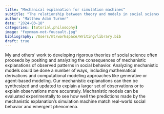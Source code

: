 ```yaml
---
title: "Mechanical explanation for simulation machines"
subtitle: "The relationship between theory and models in social science"
author: "Matthew Adam Turner"
date: "2024-03-18"
categories: [tutorial,philosophy]
image: "feynman-not-foucault.jpg"
bibliography: /Users/mt/workspace/Writing/library.bib
draft: true
---
```



My and others' work to developing rigorous theories of social science often proceeds by positing and analyzing the consequences of mechanistic explanations of observed patterns in social behavior. Analyzing mechanistic models could be done a number of ways, including mathematical derivations and computational modeling approaches like generative or agent-based modeling. Our mechanistic explanations can then be synthesized and updated to explain a larger set of observations or to explain observations more accurately. Mechanistic models can be evaluated experimentally to see how well the predictions made by the mechanistic explanation's simulation machine match real-world social behavior and emergent phenomena.
